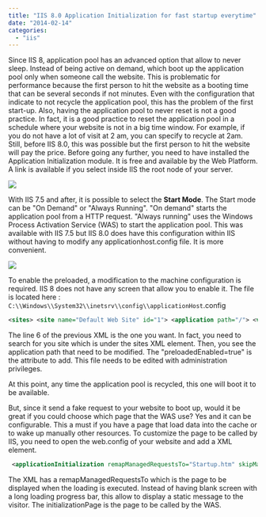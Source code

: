 ```yaml
---
title: "IIS 8.0 Application Initialization for fast startup everytime"
date: "2014-02-14"
categories: 
  - "iis"
---
```


Since IIS 8, application pool has an advanced option that allow to never sleep. Instead of being active on demand, which boot up the application pool only when someone call the website. This is problematic for performance because the first person to hit the website as a booting time that can be several seconds if not minutes. Even with the configuration that indicate to not recycle the application pool, this has the problem of the first start-up. Also, having the application pool to never reset is not a good practice. In fact, it is a good practice to reset the application pool in a schedule where your website is not in a big time window. For example, if you do not have a lot of visit at 2 am, you can specify to recycle at 2am. Still, before IIS 8.0, this was possible but the first person to hit the website will pay the price. Before going any further, you need to have installed the Application Initialization module. It is free and available by the Web Platform. A link is available if you select inside IIS the root node of your server.

![](/images/blog/IIS_Application_Initialization-400x212.png)

With IIS 7.5 and after, it is possible to select the **Start Mode**. The Start mode can be "On Demand" or "Always Running". "On demand" starts the application pool from a HTTP request. "Always running" uses the Windows Process Activation Service (WAS) to start the application pool. This was available with IIS 7.5 but IIS 8.0 does have this configuration within IIS without having to modify any applicationhost.config file. It is more convenient. 

![](/images/blog/IIS_AppPool_AlwaysRunning-362x400.png)

To enable the preloaded, a modification to the machine configuration is required. IIS 8 does not have any screen that allow you to enable it. The file is located here : `C:\\Windows\\System32\\inetsrv\\config\\applicationHost`.config 

```xml 
<sites> <site name="Default Web Site" id="1"> <application path="/"> <virtualDirectory path="/" physicalPath="%SystemDrive%\\inetpub\\wwwroot" /> </application> <application path="/TestToDelete" applicationPool="II8NoSleep" preloadEnabled="true"> <virtualDirectory path="/" physicalPath="C:\\inetpub\\wwwroot" /> </application> <bindings> <binding protocol="http" bindingInformation="*:80:" /> </bindings> </site> 
```

 The line 6 of the previous XML is the one you want. In fact, you need to search for you site which is under the sites XML element. Then, you see the application path that need to be modified. The "preloadedEnabled=true" is the attribute to add. This file needs to be edited with administration privileges.

At this point, any time the application pool is recycled, this one will boot it to be available.

But, since it send a fake request to your website to boot up, would it be great if you could choose which page that the WAS use? Yes and it can be configurable. This a must if you have a page that load data into the cache or to wake up manually other resources. To customize the page to be called by IIS, you need to open the web.config of your website and add a XML element. 

```xml
 <applicationInitialization remapManagedRequestsTo="Startup.htm" skipManagedModules="true" > <add initializationPage="/default.aspx" /> </applicationInitialization> 
```

The XML has a remapManagedRequestsTo which is the page to be displayed when the loading is executed. Instead of having blank screen with a long loading progress bar, this allow to display a static message to the visitor. The initializationPage is the page to be called by the WAS.
